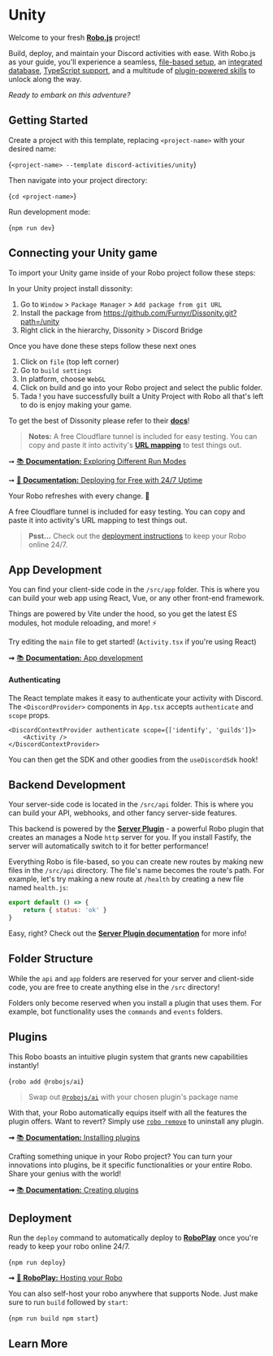 
# Unity

Welcome to your fresh **[Robo.js](https://github.com/Wave-Play/robo)** project!

Build, deploy, and maintain your Discord activities with ease. With Robo.js as your guide, you'll experience a seamless, [file-based setup](https://docs.roboplay.dev/docs/basics/overview#the-robojs-file-structure), an [integrated database](https://docs.roboplay.dev/docs/basics/flashcore), [TypeScript support](https://docs.roboplay.dev/docs/advanced/typescript), and a multitude of [plugin-powered skills](https://docs.roboplay.dev/docs/advanced/plugins) to unlock along the way.

_Ready to embark on this adventure?_

<CardContainer><Card href="https://roboplay.dev/discord" title="🚀 Community" description="Join our Discord server"/>
<Card href="https://robojs.dev/discord-activities/getting-started" title="📚 Documentation" description="Getting started with Robo"/>
<Card href="https://dev.to/waveplay/how-to-build-a-discord-activity-easily-with-robojs-5bng" title="📖 Tutorial" description="Creating a Discord Activity in seconds"/></CardContainer>

##  Getting Started

Create a project with this template, replacing `<project-name>` with your desired name:

<Terminal create>{`<project-name> --template discord-activities/unity`}</Terminal>

Then navigate into your project directory:

<Terminal>{`cd <project-name>`}</Terminal>

Run development mode:

<Terminal>{`npm run dev`}</Terminal>

## Connecting your Unity game

To import your Unity game inside of your Robo project follow these steps:

In your Unity project install dissonity:

1. Go to ```Window``` > ```Package Manager``` > ```Add package from git URL```
2. Install the package from https://github.com/Furnyr/Dissonity.git?path=/unity
3. Right click in the hierarchy, Dissonity > Discord Bridge

Once you have done these steps follow these next ones

1. Click on ```file``` (top left corner)
2. Go to ```build settings``` 
3. In platform, choose ```WebGL```
4. Click on build and go into your Robo project and select the public folder.
5. Tada ! you have successfully built a Unity Project with Robo all that's left to do is enjoy making your game.

To get the best of Dissonity please refer to their **[docs](https://github.com/Furnyr/Dissonity/blob/main/unity/Documentation~/Dissonity.md)**!

> **Notes:** A free Cloudflare tunnel is included for easy testing. You can copy and paste it into activity's **[URL mapping](https://robojs.dev/discord-activities/proxy#url-mapping)** to test things out.

➞ [📚 **Documentation:** Exploring Different Run Modes](https://robojs.dev/robojs/mode#default-modes)

➞ [🚀 **Documentation:** Deploying for Free with 24/7 Uptime](https://robojs.dev/hosting/overview)

Your Robo refreshes with every change. 🔄

A free Cloudflare tunnel is included for easy testing. You can copy and paste it into activity's URL mapping to test things out.

> **Psst...** Check out the [deployment instructions](#deployment) to keep your Robo online 24/7.

## App Development ️

You can find your client-side code in the `/src/app` folder. This is where you can build your web app using React, Vue, or any other front-end framework.

Things are powered by Vite under the hood, so you get the latest ES modules, hot module reloading, and more! ⚡

Try editing the `main` file to get started! (`Activity.tsx` if you're using React)

**➞** [📚 **Documentation:** App development](https://docs.roboplay.dev/docs/app/overview)

#### Authenticating

The React template makes it easy to authenticate your activity with Discord. The `<DiscordProvider>` components in `App.tsx` accepts `authenticate` and `scope` props.

```tsx
<DiscordContextProvider authenticate scope={['identify', 'guilds']}>
	<Activity />
</DiscordContextProvider>
```

You can then get the SDK and other goodies from the `useDiscordSdk` hook!

## Backend Development ️

Your server-side code is located in the `/src/api` folder. This is where you can build your API, webhooks, and other fancy server-side features.

This backend is powered by the [**Server Plugin**](https://github.com/Wave-Play/robo.js/tree/main/packages/plugin-api) - a powerful Robo plugin that creates an manages a Node `http` server for you. If you install Fastify, the server will automatically switch to it for better performance!

Everything Robo is file-based, so you can create new routes by making new files in the `/src/api` directory. The file's name becomes the route's path. For example, let's try making a new route at `/health` by creating a new file named `health.js`:

```js
export default () => {
	return { status: 'ok' }
}
```

Easy, right? Check out the [**Server Plugin documentation**](https://github.com/Wave-Play/robo.js/tree/main/packages/plugin-api) for more info!

## Folder Structure 

While the `api` and `app` folders are reserved for your server and client-side code, you are free to create anything else in the `/src` directory!

Folders only become reserved when you install a plugin that uses them. For example, bot functionality uses the `commands` and `events` folders.

## Plugins 

This Robo boasts an intuitive plugin system that grants new capabilities instantly!

<Terminal execute>{`robo add @robojs/ai`}</Terminal>

> Swap out [`@robojs/ai`](https://github.com/Wave-Play/robo.js/tree/main/packages/plugin-ai) with your chosen plugin's package name

With that, your Robo automatically equips itself with all the features the plugin offers. Want to revert? Simply use [`robo remove`](https://docs.roboplay.dev/docs/advanced/command-line#plugins) to uninstall any plugin.

**➞** [📚 **Documentation:** Installing plugins](https://docs.roboplay.dev/docs/advanced/plugins#installing-plugins)

Crafting something unique in your Robo project? You can turn your innovations into plugins, be it specific functionalities or your entire Robo. Share your genius with the world!

**➞** [📚 **Documentation:** Creating plugins](https://docs.roboplay.dev/docs/advanced/plugins#creating-plugins)

## Deployment 

Run the `deploy` command to automatically deploy to **[RoboPlay](https://roboplay.dev)** once you're ready to keep your robo online 24/7.

<Terminal>{`npm run deploy`}</Terminal>

**➞** [🚀 **RoboPlay:** Hosting your Robo](https://docs.roboplay.dev/docs/hosting)

You can also self-host your robo anywhere that supports Node. Just make sure to run `build` followed by `start`:

<Terminal>{`npm run build
npm start`}</Terminal>


## Learn More

<CardContainer><Card href="/templates/overview" title="📦 Explore Templates" description="Discover more templates for a quick start."/><Card href="https://github.com/Wave-Play/robo.js/tree/main/templates/discord-activities/unity" title="🔗 GitHub Repository" description="Explore source code on GitHub."/></CardContainer>
